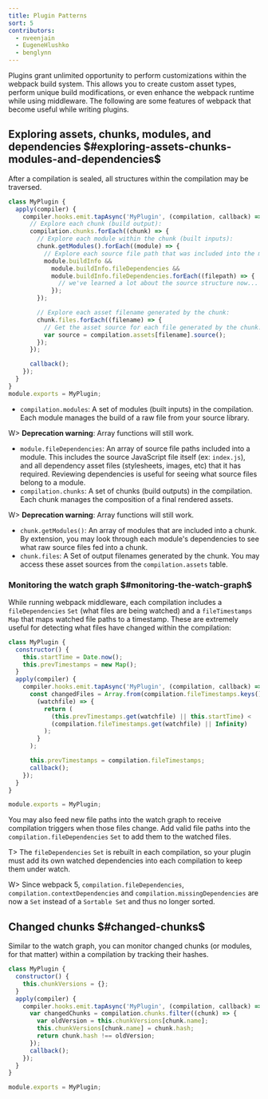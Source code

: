 ```yaml
---
title: Plugin Patterns
sort: 5
contributors:
  - nveenjain
  - EugeneHlushko
  - benglynn
---
```


Plugins grant unlimited opportunity to perform customizations within the webpack build system. This allows you to create custom asset types, perform unique build modifications, or even enhance the webpack runtime while using middleware. The following are some features of webpack that become useful while writing plugins.

## Exploring assets, chunks, modules, and dependencies $#exploring-assets-chunks-modules-and-dependencies$

After a compilation is sealed, all structures within the compilation may be traversed.

```javascript
class MyPlugin {
  apply(compiler) {
    compiler.hooks.emit.tapAsync('MyPlugin', (compilation, callback) => {
      // Explore each chunk (build output):
      compilation.chunks.forEach((chunk) => {
        // Explore each module within the chunk (built inputs):
        chunk.getModules().forEach((module) => {
          // Explore each source file path that was included into the module:
          module.buildInfo &&
            module.buildInfo.fileDependencies &&
            module.buildInfo.fileDependencies.forEach((filepath) => {
              // we've learned a lot about the source structure now...
            });
        });

        // Explore each asset filename generated by the chunk:
        chunk.files.forEach((filename) => {
          // Get the asset source for each file generated by the chunk:
          var source = compilation.assets[filename].source();
        });
      });

      callback();
    });
  }
}
module.exports = MyPlugin;
```

- `compilation.modules`: A set of modules (built inputs) in the compilation. Each module manages the build of a raw file from your source library.

W> **Deprecation warning**: Array functions will still work.

- `module.fileDependencies`: An array of source file paths included into a module. This includes the source JavaScript file itself (ex: `index.js`), and all dependency asset files (stylesheets, images, etc) that it has required. Reviewing dependencies is useful for seeing what source files belong to a module.
- `compilation.chunks`: A set of chunks (build outputs) in the compilation. Each chunk manages the composition of a final rendered assets.

W> **Deprecation warning**: Array functions will still work.

- `chunk.getModules()`: An array of modules that are included into a chunk. By extension, you may look through each module's dependencies to see what raw source files fed into a chunk.
- `chunk.files`: A Set of output filenames generated by the chunk. You may access these asset sources from the `compilation.assets` table.

### Monitoring the watch graph $#monitoring-the-watch-graph$

While running webpack middleware, each compilation includes a `fileDependencies` `Set` (what files are being watched) and a `fileTimestamps` `Map` that maps watched file paths to a timestamp. These are extremely useful for detecting what files have changed within the compilation:

```javascript
class MyPlugin {
  constructor() {
    this.startTime = Date.now();
    this.prevTimestamps = new Map();
  }
  apply(compiler) {
    compiler.hooks.emit.tapAsync('MyPlugin', (compilation, callback) => {
      const changedFiles = Array.from(compilation.fileTimestamps.keys()).filter(
        (watchfile) => {
          return (
            (this.prevTimestamps.get(watchfile) || this.startTime) <
            (compilation.fileTimestamps.get(watchfile) || Infinity)
          );
        }
      );

      this.prevTimestamps = compilation.fileTimestamps;
      callback();
    });
  }
}

module.exports = MyPlugin;
```

You may also feed new file paths into the watch graph to receive compilation triggers when those files change. Add valid file paths into the `compilation.fileDependencies` `Set` to add them to the watched files.

T> The `fileDependencies` `Set` is rebuilt in each compilation, so your plugin must add its own watched dependencies into each compilation to keep them under watch.

W> Since webpack 5, `compilation.fileDependencies`, `compilation.contextDependencies` and `compilation.missingDependencies` are now a `Set` instead of a `Sortable Set` and thus no longer sorted.

## Changed chunks $#changed-chunks$

Similar to the watch graph, you can monitor changed chunks (or modules, for that matter) within a compilation by tracking their hashes.

```javascript
class MyPlugin {
  constructor() {
    this.chunkVersions = {};
  }
  apply(compiler) {
    compiler.hooks.emit.tapAsync('MyPlugin', (compilation, callback) => {
      var changedChunks = compilation.chunks.filter((chunk) => {
        var oldVersion = this.chunkVersions[chunk.name];
        this.chunkVersions[chunk.name] = chunk.hash;
        return chunk.hash !== oldVersion;
      });
      callback();
    });
  }
}

module.exports = MyPlugin;
```
